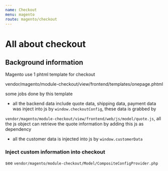 ```yaml
---
name: Checkout
menu: magento
route: magento/checkout
---
```


# All about checkout
## Background information

Magento use 1 phtml template for checkout

vendor/magento/module-checkout/view/frontend/templates/onepage.phtml

some jobs done by this template

- all the backend data include quote data, shipping data, payment data was inject into js by `window.checkoutConfig`, these data is grabbed by

`vendor/magento/module-checkout/view/frontend/web/js/model/quote.js`, all the js object can retrieve the quote information by adding this js as dependency

- all the customer data is injected into js by `window.customerData`

### Inject custom information into checkout

see `vendor/magento/module-checkout/Model/CompositeConfigProvider.php`